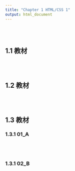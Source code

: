 ```yaml
---
title: "Chapter 1 HTML/CSS 1"
output: html_document
---
```


<br><br>
<h2>1.1 教材</h2>
<br><br>
<h2>1.2 教材</h2>
<br><br>
<h2>1.3 教材</h2>
<h3>1.3.1 01_A</h3>
<br><br>
<h3>1.3.1 02_B</h3>

